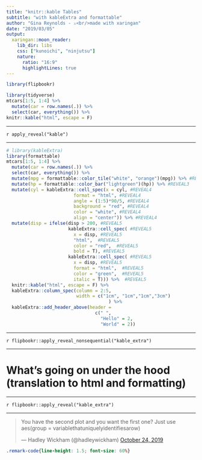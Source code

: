 ```yaml
---
title: "knitr::kable Tables"
subtitle: "with kableExtra and formattable"
author: "Gina Reynolds - ⚔<br/>made with xaringan"
date: "2019/03/05"
output:
  xaringan::moon_reader:
    lib_dir: libs
    css: ["kunoichi", "ninjutsu"]
    nature:
      ratio: "16:9"
      highlightLines: true
---
```


```r

library(flipbookr)
```


```r
library(tidyverse)
mtcars[1:5, 1:4] %>%
  mutate(car = row.names(.)) %>%
  select(car, everything()) %>% 
knitr::kable("html", escape = F)
```

---


`r apply_reveal("kable")`

---

```r
# library(kableExtra)
library(formattable)
mtcars[1:5, 1:4] %>%
  mutate(car = row.names(.)) %>%
  select(car, everything()) %>%
  mutate(mpg = formattable::color_tile("white", "orange")(mpg)) %>% #REVEAL2
  mutate(hp = formattable::color_bar("lightgreen")(hp)) %>% #REVEAL3
  mutate(cyl = kableExtra::cell_spec(x = cyl, #REVEAL4
                         format = "html", #REVEAL4
                         angle = (1:5)*90/5, #REVEAL4
                         background = "red", #REVEAL4
                         color = "white", #REVEAL4
                         align = "center")) %>% #REVEAL4
  mutate(disp = ifelse(disp > 200, #REVEAL5
                       kableExtra::cell_spec( #REVEAL5
                         x = disp, #REVEAL5
                         "html",  #REVEAL5
                         color = "red",  #REVEAL5
                         bold = T), #REVEAL5
                       kableExtra::cell_spec( #REVEAL5
                         x = disp, #REVEAL5
                         format = "html",  #REVEAL5
                         color = "green",  #REVEAL5
                         italic = T))) %>%  #REVEAL5
  knitr::kable("html", escape = F) %>%
  kableExtra::column_spec(column = 2:5, 
                          width = c("1cm", "1cm","1cm","3cm")
                                      ) %>%
  kableExtra::add_header_above(header = 
                                 c(" ", 
                                   "Hello" = 2, 
                                   "World" = 2))
```



---

`r flipbookr::apply_reveal_nonsequential("kable_extra")`


---

# What's going on under the hood (translation to html and formatting)

---

`r flipbookr::apply_reveal("kable_extra")`


---


<blockquote class="twitter-tweet"><p lang="en" dir="ltr">You have the second plot and you want the first one? Just use aes(group = variablethatuniquelyidentifiesarow)</p>&mdash; Hadley Wickham (@hadleywickham) <a href="https://twitter.com/hadleywickham/status/1187206912963686400?ref_src=twsrc%5Etfw">October 24, 2019</a></blockquote> <script async src="https://platform.twitter.com/widgets.js" charset="utf-8"></script>





```css
.remark-code{line-height: 1.5; font-size: 60%}
```

